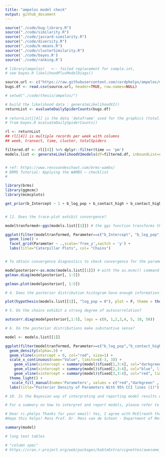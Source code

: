 ```yaml
---
title: "ampelos model check"
output: github_document
---
```



```r

source("./code/bug-library.R")
source("./code/similarity.R")
source("./code/jaccard-similarity.R")
source("./code/diversity.R")
source("./code/k-means.R")
source("./code/clusterSimilarity.R")
source('./code/bayes.R')
source('./code/ranking.R')

# library(ampelos)   <-- failed replacement for sample.int, 
# see bayes.R likelihoodPlusModelDiags()

source.url <- c("https://raw.githubusercontent.com/cordphelps/ampelos/master/data/bugs.csv")
bugs.df <- read.csv(source.url, header=TRUE, row.names=NULL)

# setwd("./code/thesis/ampelos/")

```



```r

# build the likelihood data : generateLikelihoodV2() 
returnList <- evaluateDailySpiderCounts(bugs.df)
  
# returnList[[4]] is the data 'dataframe' used for the graphics (total.df)
# from bayes.R evaluateDailySpiderCounts()

rl <- returnList
## rl[[4]] is multiple records per week with columns
## week, transect, time, cluster, totalSpiders

filtered.df <- rl[[4]] %>% dplyr::filter(time == 'pm')
models.list <- generateLikelihoodV2models(df=filtered.df, inboundList=rl, daytime='pm')



```




```r

# ref: https://www.rensvandeschoot.com/brms-wambs/
# BRMS Tutorial: Applying the WAMBS – checklist
#

library(brms)
library(ggmcmc)
library(mcmcplots) 

get_prior(b_Intercept ~ 1 + b_log_pop + b_contact_high + b_contact_high:b_log_pop, data=as.data.frame(models.list[[1]]))



```



```r

# l2. Does the trace-plot exhibit convergence?

modeltranformed<-ggs(models.list[[1]]) # the ggs function transforms the BRMS output into a longformat tibble, that we can use to make different types of plots.

ggplot(filter(modeltranformed, Parameter==c("b_Intercept", "b_log_pop", "b_contact_high", "b_log_pop:b_contact_high"), Iteration>1000), aes(x=Iteration, y=value, col=as.factor(Chain))) +
  geom_line() +
  facet_grid(Parameter ~ .,scale='free_y',switch = 'y') +
  labs(title="Caterpillar Plots", col= "Chains")



```


```r

# To obtain convergence diagnostics to check convergence for the parameters of interest we use the Gelman and Rubin diagnostic (Gelman and Rubin 1992) and the Geweke (1992) diagnostic.

modelposterior<-as.mcmc(models.list[[1]]) # with the as.mcmc() command we can use all the CODA package convergence statistics and plotting options
gelman.diag(modelposterior[, 1:5])

gelman.plot(modelposterior[, 1:5])

```


```r

# 4. Does the posterior distribution histogram have enough information?

plot(hypothesis(models.list[[1]], "log_pop = 0"), plot = F, theme = theme_get())[[1]]+ scale_x_continuous(limits=c(-5, 5))

```


```r

# 5. Do the chains exhibit a strong degree of autocorrelation?

autocorr.diag(modelposterior[,1:5], lags = c(0, 1,2,3,4, 5, 10, 50))

```


```r

# 6. Do the posterior distributions make substantive sense?

model <- models.list[[1]]

ggplot(filter(modeltranformed, Parameter==c("b_log_pop","b_contact_high"), Iteration>1000), aes(x=value, fill=Parameter)) +
  geom_density(alpha=.5) +
  geom_vline(xintercept = 0, col="red", size=1) +
  scale_x_continuous(name="Value", limits=c(-3, 3)) + 
    geom_vline(xintercept = summary(model)$fixed[1,3:4], col="darkgreen", linetype=2) +
    geom_vline(xintercept = summary(model)$fixed[2,3:4], col="blue", linetype=2) +
    geom_vline(xintercept = summary(model)$fixed[3,3:4], col="red", linetype=2) +
  theme_light() +
   scale_fill_manual(name='Parameters', values = c("red","darkgreen" , "lightblue"), labels=c(expression( " "  ~  gamma[Exraversion]), expression( " "  ~  gamma[Intercept]),  expression( " "  ~  gamma[Sex]))) +
  labs(title="Posterior Density of Parameters With 95% CCI lines (1)")


```



```r

# 10. Is the Bayesian way of interpreting and reporting model results used?

# For a summary on how to interpret and report models, please refer to https://www.rensvandeschoot.com/bayesian-analyses-where-to-start-and-what-to-report/

# Dear rc.phelps Thanks for your email! Yes, I agree with McElreath that this is not the best statement. I actually very much like the approach of Kruschke: http://www.indiana.edu/~kruschke/articles/Kruschke2011PoPScorrected.pdf
#Hope this helps! Rens Prof. Dr. Rens van de Schoot - Department of Methodology & Statistics – Faculty of Social and Behavioral Sciences - Utrecht University –  The Netherlands  - Member Young Academy of the Royal Dutch Academy of Science Office:  Sjoerd Groenman building A105 – Email: a.g.j.vandeschoot@uu.nl –  Homepage: www.rensvandeschoot.com

summary(model)

```


```r

# long text tables

# "column spec"
# https://cran.r-project.org/web/packages/kableExtra/vignettes/awesome_table_in_html.html

```
